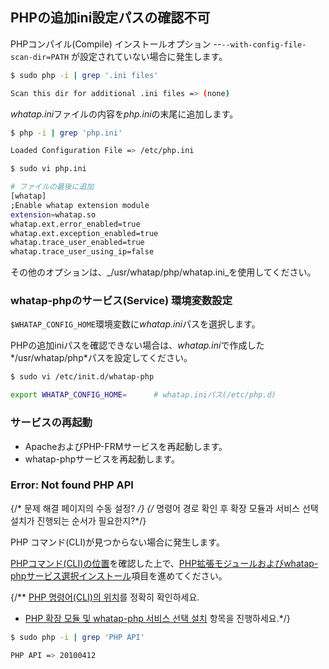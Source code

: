 ## PHPの追加ini設定パスの確認不可

PHPコンパイル(Compile) インストールオプション --`--with-config-file-scan-dir=PATH` が設定されていない場合に発生します。

```bash
$ sudo php -i | grep '.ini files'

Scan this dir for additional .ini files => (none)
```

*whatap.ini*ファイルの内容を*php.ini*の末尾に追加します。

```bash
$ php -i | grep 'php.ini'

Loaded Configuration File => /etc/php.ini

$ sudo vi php.ini

# ファイルの最後に追加
[whatap]
;Enable whatap extension module
extension=whatap.so
whatap.ext.error_enabled=true
whatap.ext.exception_enabled=true
whatap.trace_user_enabled=true
whatap.trace_user_using_ip=false
```

その他のオプションは、_/usr/whatap/php/whatap.ini_を使用してください。

### whatap-phpのサービス(Service) 環境変数設定

`$WHATAP_CONFIG_HOME`環境変数に*whatap.ini*パスを選択します。

PHPの追加iniパスを確認できない場合は、*whatap.ini*で作成した*/usr/whatap/php*パスを設定してください。

```bash
$ sudo vi /etc/init.d/whatap-php

export WHATAP_CONFIG_HOME=      # whatap.iniパス(/etc/php.d)
```

### サービスの再起動

- ApacheおよびPHP-FRMサービスを再起動します。 
- whatap-phpサービスを再起動します。

### Error: Not found PHP API

{/* 문제 해결 페이지의 수동 설정? */}
{/* 명령어 경로 확인 후 확장 모듈과 서비스 선택 설치가 진행되는 순서가 필요한지?*/}

PHP コマンド(CLI)が見つからない場合に発生します。 

[PHPコマンド(CLI)の位置](#check-php-cli-path)を確認した上で、[PHP拡張モジュールおよびwhatap-phpサービス選択インストール](#extension-modul-manual-setting)項目を進めてください。

{/*\* [PHP 명령어(CLI)의 위치](#php-명령어cli-경로-확인)를 정확히 확인하세요.

- [PHP 확장 모듈 및 whatap-php 서비스 선택 설치](#php-확장-모듈-및-whatap-php-서비스-수동-설정) 항목을 진행하세요.*/}

```bash title='Check PHP API version'
$ sudo php -i | grep 'PHP API'

PHP API => 20100412
```
